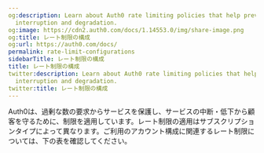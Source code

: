 ```yaml
---
og:description: Learn about Auth0 rate limiting policies that help prevent service
  interruption and degradation.
og:image: https://cdn2.auth0.com/docs/1.14553.0/img/share-image.png
og:title: レート制限の構成
og:url: https://auth0.com/docs/
permalink: rate-limit-configurations
sidebarTitle: レート制限の構成
title: レート制限の構成
twitter:description: Learn about Auth0 rate limiting policies that help prevent service
  interruption and degradation.
twitter:title: レート制限の構成
---
```


Auth0は、過剰な数の要求からサービスを保護し、サービスの中断・低下から顧客を守るために、制限を適用しています。レート制限の適用はサブスクリプションタイプによって異なります。ご利用のアカウント構成に関連するレート制限については、下の表を確認してください。